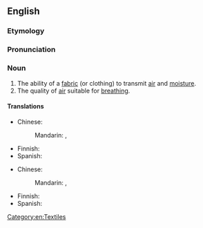 ==English==

===Etymology===
{{suffix|lang=en|breathable|ity}}

===Pronunciation===
{{rfp|lang=en}}

===Noun===
{{en-noun|breathabilities}}

# The ability of a [[fabric]] (or clothing) to transmit [[air]] and [[moisture]].
# The quality of [[air]] suitable for [[breathing]].

====Translations====
{{trans-top|ability of fabric to transmit air and moisture}}
* Chinese: 
*: Mandarin: {{t|cmn|透氣性}}, {{t|cmn|透气性|tr=tòuqìxìng}}
{{trans-mid}}
* Finnish: {{t-needed|fi}}
* Spanish: {{t-needed|es}}
{{trans-bottom}}

{{trans-top|quality of air suitable for breathing}}
* Chinese: 
*: Mandarin: {{t|cmn|[[空氣]][[質量]]}}, {{t|cmn|[[空气]][[质量]]|tr=kōngqì zhìliàng}}
{{trans-mid}}
* Finnish: {{t-needed|fi}}
* Spanish: {{t-needed|es}}
{{trans-bottom}}

[[Category:en:Textiles]]